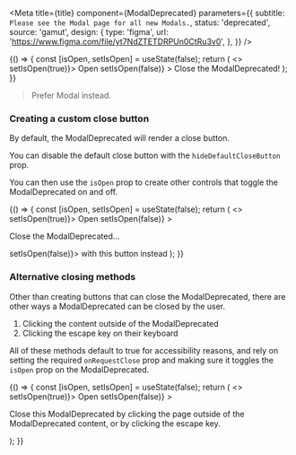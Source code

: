 
<Meta
  title={title}
  component={ModalDeprecated}
  parameters={{
    subtitle: `Please see the Modal page for all new Modals.`,
    status: 'deprecated',
    source: 'gamut',
    design: {
      type: 'figma',
      url: 'https://www.figma.com/file/yt7NdZTETDRPUn0CtRu3v0',
    },
  }}
/>

<Canvas>
  <Story name="ModalDeprecated">
    {() => {
      const [isOpen, setIsOpen] = useState(false);
      return (
        <>
          <ButtonDeprecated onClick={() => setIsOpen(true)}>
            Open
          </ButtonDeprecated>
          <ModalDeprecated
            isOpen={isOpen}
            onRequestClose={() => setIsOpen(false)}
          >
            Close the ModalDeprecated!
          </ModalDeprecated>
        </>
      );
    }}
  </Story>
</Canvas>

> Prefer <LinkTo component="Modal">Modal</LinkTo> instead.

<PropsTable story="ModalDeprecated" />

### Creating a custom close button

By default, the ModalDeprecated will render a close button.

You can disable the default close button with the `hideDefaultCloseButton` prop.

You can then use the `isOpen` prop to create other controls that toggle the ModalDeprecated on and off.

<Canvas>
  <Story name="Without Close Default">
    {() => {
      const [isOpen, setIsOpen] = useState(false);
      return (
        <>
          <ButtonDeprecated onClick={() => setIsOpen(true)}>
            Open
          </ButtonDeprecated>
          <ModalDeprecated
            isOpen={isOpen}
            hideDefaultCloseButton
            onRequestClose={() => setIsOpen(false)}
          >
            <p>Close the ModalDeprecated...</p>
            <ButtonDeprecated block onClick={() => setIsOpen(false)}>
              with this button instead
            </ButtonDeprecated>
          </ModalDeprecated>
        </>
      );
    }}
  </Story>
</Canvas>

### Alternative closing methods

Other than creating buttons that can close the ModalDeprecated, there are other ways a ModalDeprecated can be closed by the user.

1. Clicking the content outside of the ModalDeprecated
2. Clicking the escape key on their keyboard

All of these methods default to true for accessibility reasons, and rely on setting the required `onRequestClose` prop and making sure it toggles the `isOpen` prop on the ModalDeprecated.

<Canvas>
  <Story name="Clicking Outside">
    {() => {
      const [isOpen, setIsOpen] = useState(false);
      return (
        <>
          <ButtonDeprecated onClick={() => setIsOpen(true)}>
            Open
          </ButtonDeprecated>
          <ModalDeprecated
            isOpen={isOpen}
            hideDefaultCloseButton
            onRequestClose={() => setIsOpen(false)}
          >
            <p>
              Close this ModalDeprecated by clicking the page outside of the
              ModalDeprecated content, or by clicking the escape key.
            </p>
          </ModalDeprecated>
        </>
      );
    }}
  </Story>
</Canvas>
